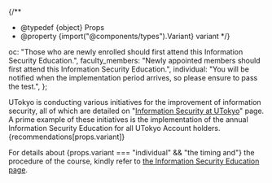 {/**
  * @typedef {object} Props
  * @property {import("@components/types").Variant} variant
  */}

  oc: "Those who are newly enrolled should first attend this Information Security Education.",
  faculty_members: "Newly appointed members should first attend this Information Security Education.",
  individual: "You will be notified when the implementation period arrives, so please ensure to pass the test.",
};

UTokyo is conducting various initiatives for the improvement of information security, all of which are detailed on "[Information Security at UTokyo](https://univtokyo.sharepoint.com/sites/Security/SitePages/en/Home.aspx)" page. A prime example of these initiatives is the implementation of the annual Information Security Education for all UTokyo Account holders. {recommendations[props.variant]}

For details about {props.variant === "individual" && "the timing and"} the procedure of the course, kindly refer to [the Information Security Education page](https://univtokyo.sharepoint.com/sites/Security/SitePages/en/Information_Security_Education.aspx).

